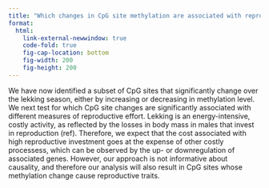 ```yaml
---
title: "Which changes in CpG site methylation are associated with reproductive effort?"
format: 
  html:
    link-external-newwindow: true
    code-fold: true
    fig-cap-location: bottom
    fig-width: 200
    fig-height: 200
---
```


We have now identified a subset of CpG sites that significantly change over the lekking season, either by increasing or decreasing in methylation level. We next test for which CpG site changes are significantly associated with different measures of reproductive effort. Lekking is an energy-intensive, costly activity, as reflected by the losses in body mass in males that invest in reproduction (ref). Therefore, we expect that the cost associated with high reproductive investment goes at the expense of other costly processess, which can be observed by the up- or downregulation of associated genes. However, our approach is not informative about causality, and therefore our analysis will also result in CpG sites whose methylation change cause reproductive traits.
